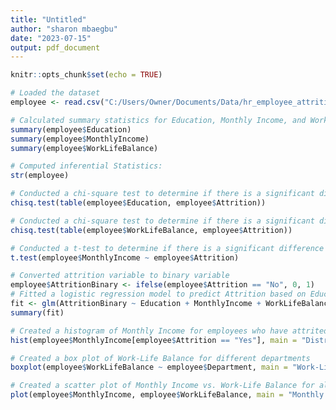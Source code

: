 ---
title: "Untitled"
author: "sharon mbaegbu"
date: "2023-07-15"
output: pdf_document
---

```{r setup, include=FALSE}
knitr::opts_chunk$set(echo = TRUE)
```

```{r}
# Loaded the dataset
employee <- read.csv("C:/Users/Owner/Documents/Data/hr_employee_attrition.csv")

# Calculated summary statistics for Education, Monthly Income, and Work-Life Balance
summary(employee$Education)
summary(employee$MonthlyIncome)
summary(employee$WorkLifeBalance)

```


```{r}
# Computed inferential Statistics:
str(employee)

# Conducted a chi-square test to determine if there is a significant difference in attrition rates based on Education
chisq.test(table(employee$Education, employee$Attrition))

# Conducted a chi-square test to determine if there is a significant difference in attrition rates based on WorkLifeBalance
chisq.test(table(employee$WorkLifeBalance, employee$Attrition))

# Conducted a t-test to determine if there is a significant difference in attrition rates based on Monthly Income
t.test(employee$MonthlyIncome ~ employee$Attrition)

```

```{r}
# Converted attrition variable to binary variable 
employee$AttritionBinary <- ifelse(employee$Attrition == "No", 0, 1)
# Fitted a logistic regression model to predict Attrition based on Education, Monthly Income, and Work-Life Balance
fit <- glm(AttritionBinary ~ Education + MonthlyIncome + WorkLifeBalance, data = employee, family = "binomial")
summary(fit)
```


```{r}
# Created a histogram of Monthly Income for employees who have attrited
hist(employee$MonthlyIncome[employee$Attrition == "Yes"], main = "Distribution of Monthly Income for Attrited Employees", xlab = "Monthly Income")

# Created a box plot of Work-Life Balance for different departments
boxplot(employee$WorkLifeBalance ~ employee$Department, main = "Work-Life Balance by Department", xlab = "Department", ylab = "Work-Life Balance")

# Created a scatter plot of Monthly Income vs. Work-Life Balance for all employees
plot(employee$MonthlyIncome, employee$WorkLifeBalance, main = "Monthly Income vs. Work-Life Balance", xlab = "Monthly Income", ylab = "Work-Life Balance")
```





















